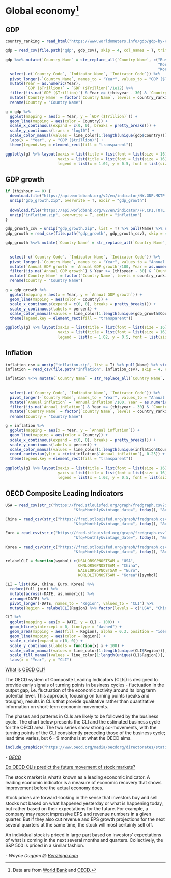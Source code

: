 # Global economy^[Data are from [World Bank](https://www.worldbank.org/) and [OECD](https://www.oecd.org/).] {#global-economy}

## GDP

```{r}
country_ranking = read_html("https://www.worldometers.info/gdp/gdp-by-country/", which = 1, header = T) %>% pull(Country) %>% .[1:15]

gdp = read_csv(file.path("gdp", gdp_csv), skip = 4, col_names = T, trim_ws = T)

gdp %<>% mutate(`Country Name` = str_replace_all(`Country Name`, c("Russian Federation" = "Russia",
                                                                   "Korea, Rep." = "South Korea",
                                                                   "Korea, Dem. People's Rep." = "North Korea"))) %>%
  select(-c(`Country Code`, `Indicator Name`, `Indicator Code`)) %>% 
  pivot_longer(-`Country Name`, names_to = "Year", values_to = "GDP ($Trillion)") %>%
  mutate(Year = as.numeric(Year),
         `GDP ($Trillion)` = `GDP ($Trillion)`/1e12) %>%
  filter(!is.na(`GDP ($Trillion)`) & Year >= (thisyear - 30) & `Country Name` %in% country_ranking) %>%
  mutate(`Country Name` = factor(`Country Name`, levels = country_ranking)) %>%
  rename(Country = "Country Name")
```

```{r, fig.width = 7, fig.height = 6, fig.cap = str_c("GDP over the last 30 years of ", length(unique(gdp$Country)), " major countries")}
g = gdp %>% 
  ggplot(mapping = aes(x = Year, y = `GDP ($Trillion)`)) +
  geom_line(mapping = aes(color = Country)) +
  scale_x_continuous(expand = c(0, 0), breaks = pretty_breaks()) +
  scale_y_continuous(trans = "log10") +
  scale_color_manual(values = line_color[1:length(unique(gdp$Country))], guide = guide_legend(title = NULL)) +
  labs(x = "Year", y = "GDP ($trillion)") +
  theme(legend.key = element_rect(fill = "transparent"))

ggplotly(g) %>% layout(xaxis = list(title = list(font = list(size = 16)), tickfont = list(size = 14)),
                       yaxis = list(title = list(font = list(size = 16)), tickfont = list(size = 14)),
                       legend = list(x = 1.02, y = 0.5, font = list(size = 14)))
```

## GDP growth

```{r}
if (thishour == 0) {
  download.file("https://api.worldbank.org/v2/en/indicator/NY.GDP.MKTP.KD.ZG?downloadformat=csv", destfile = "gdp_growth.zip", mode = "wb")
  unzip("gdp_growth.zip", overwrite = T, exdir = "gdp_growth")
  
  download.file("https://api.worldbank.org/v2/en/indicator/FP.CPI.TOTL.ZG?downloadformat=csv", destfile = "inflation.zip", mode = "wb")
  unzip("inflation.zip", overwrite = T, exdir = "inflation")
}
```

```{r}
gdp_growth_csv = unzip("gdp_growth.zip", list = T) %>% pull(Name) %>% str_subset("^(?!Metadata)")
gdp_growth = read_csv(file.path("gdp_growth", gdp_growth_csv), skip = 4, col_names = T)

gdp_growth %<>% mutate(`Country Name` = str_replace_all(`Country Name`, c("Russian Federation" = "Russia",
                                                                          "Korea, Rep." = "South Korea",
                                                                          "Korea, Dem. People's Rep." = "North Korea"))) %>%
  select(-c(`Country Code`, `Indicator Name`, `Indicator Code`)) %>% 
  pivot_longer(-`Country Name`, names_to = "Year", values_to = "Annual GDP growth") %>%
  mutate(`Annual GDP growth` = `Annual GDP growth`/100, Year = as.numeric(Year)) %>%
  filter(!is.na(`Annual GDP growth`) & Year >= (thisyear - 30) & `Country Name` %in% country_ranking) %>%
  mutate(`Country Name` = factor(`Country Name`, levels = country_ranking)) %>%
  rename(Country = "Country Name")
```

```{r, fig.width = 7, fig.height = 6, fig.cap = str_c("Annual GDP growth over the last 30 years of ", length(unique(gdp_growth$Country)), " major countries")}
g = gdp_growth %>% 
  ggplot(mapping = aes(x = Year, y = `Annual GDP growth`)) +
  geom_line(mapping = aes(color = Country)) +
  scale_x_continuous(expand = c(0, 0), breaks = pretty_breaks()) +
  scale_y_continuous(labels = percent) +
  scale_color_manual(values = line_color[1:length(unique(gdp_growth$Country))], guide = guide_legend(title = NULL)) +
  theme(legend.key = element_rect(fill = "transparent"))

ggplotly(g) %>% layout(xaxis = list(title = list(font = list(size = 16)), tickfont = list(size = 14)),
                       yaxis = list(title = list(font = list(size = 16)), tickfont = list(size = 14)),
                       legend = list(x = 1.02, y = 0.5, font = list(size = 14)))
```

## Inflation {#inflation}

```{r}
inflation_csv = unzip("inflation.zip", list = T) %>% pull(Name) %>% str_subset("^(?!Metadata)")
inflation = read_csv(file.path("inflation", inflation_csv), skip = 4, col_names = T)

inflation %<>% mutate(`Country Name` = str_replace_all(`Country Name`, c("Russian Federation" = "Russia",
                                                                          "Korea, Rep." = "South Korea",
                                                                          "Korea, Dem. People's Rep." = "North Korea"))) %>%
  select(-c(`Country Code`, `Indicator Name`, `Indicator Code`)) %>% 
  pivot_longer(-`Country Name`, names_to = "Year", values_to = "Annual inflation") %>%
  mutate(`Annual inflation` = `Annual inflation`/100, Year = as.numeric(Year)) %>%
  filter(!is.na(`Annual inflation`) & Year >= (thisyear - 30) & `Country Name` %in% country_ranking) %>%
  mutate(`Country Name` = factor(`Country Name`, levels = country_ranking)) %>%
  rename(Country = "Country Name")
```

```{r, fig.width = 7, fig.height = 6, fig.cap = str_c("Annual inflation over the last 30 years of ", length(unique(inflation$Country)), " major countries")}
g = inflation %>% 
  ggplot(mapping = aes(x = Year, y = `Annual inflation`)) +
  geom_line(mapping = aes(color = Country)) +
  scale_x_continuous(expand = c(0, 0), breaks = pretty_breaks()) +
  scale_y_continuous(labels = percent) +
  scale_color_manual(values = line_color[1:length(unique(inflation$Country))], guide = guide_legend(title = NULL)) +
  coord_cartesian(ylim = c(min(inflation$`Annual inflation`), 0.25)) +
  theme(legend.key = element_rect(fill = "transparent"))

ggplotly(g) %>% layout(xaxis = list(title = list(font = list(size = 16)), tickfont = list(size = 14)),
                       yaxis = list(title = list(font = list(size = 16)), tickfont = list(size = 14)),
                       legend = list(x = 1.02, y = 0.5, font = list(size = 14)))
```

## OECD Composite Leading Indicators

```{r}
USA = read_csv(str_c("https://fred.stlouisfed.org/graph/fredgraph.csv?id=", "USALORSGPNOSTSAM", "&cosd=", fiveyearsago, "&coed=", today(),
                              "&fq=Monthly&vintage_date=", today(), "&revision_date=", today(), "&nd=", fiveyearsago), col_names = T)

China = read_csv(str_c("https://fred.stlouisfed.org/graph/fredgraph.csv?id=", "CHNLORSGPNOSTSAM", "&cosd=", fiveyearsago, "&coed=", today(),
                              "&fq=Monthly&vintage_date=", today(), "&revision_date=", today(), "&nd=", fiveyearsago), col_names = T)

Euro = read_csv(str_c("https://fred.stlouisfed.org/graph/fredgraph.csv?id=", "EA19LORSGPNOSTSAM", "&cosd=", fiveyearsago, "&coed=", today(),
                              "&fq=Monthly&vintage_date=", today(), "&revision_date=", today(), "&nd=", fiveyearsago), col_names = T)

Korea = read_csv(str_c("https://fred.stlouisfed.org/graph/fredgraph.csv?id=", "KORLOLITONOSTSAM", "&cosd=", fiveyearsago, "&coed=", today(),
                              "&fq=Monthly&vintage_date=", today(), "&revision_date=", today(), "&nd=", fiveyearsago), col_names = T)

relabelCLI = function(symbol) c(USALORSGPNOSTSAM = "USA", 
                                CHNLORSGPNOSTSAM = "China", 
                                EA19LORSGPNOSTSAM = "Euro", 
                                KORLOLITONOSTSAM = "Korea")[symbol]

CLI = list(USA, China, Euro, Korea) %>%
  reduce(full_join) %>%
  mutate(across(-DATE, as.numeric)) %>%
  arrange(DATE) %>% 
  pivot_longer(-DATE, names_to = "Region", values_to = "CLI") %>% 
  mutate(Region = relabelCLI(Region) %>% factor(levels = c("USA", "China", "Euro", "Korea")))
```

```{r, fig.width = 7, fig.height = 4, fig.cap = "OECD Composite Leading Indicators (CLIs) normalized for USA, China, Euro, and South Korea over the last 5 years"}
CLI %>% 
  ggplot(mapping = aes(x = DATE, y = CLI - 100)) +
  geom_hline(yintercept = 0, linetype = "dashed") +
  geom_area(mapping = aes(fill = Region), alpha = 0.3, position = "identity") +
  geom_line(mapping = aes(color = Region)) +
  scale_x_date(expand = c(0, 0)) +
  scale_y_continuous(labels = function(x) x + 100) +
  scale_color_manual(values = line_color[1:length(unique(CLI$Region))], labels = c("USA", "China", "Euro", "Korea"), guide = guide_legend(title = NULL)) +
  scale_fill_manual(values = line_color[1:length(unique(CLI$Region))], labels = c("USA", "China", "Euro", "Korea"), guide = guide_legend(title = NULL)) +
  labs(x = "Year", y = "CLI")
```

[What is OECD CLI?](https://www.oecd.org/sdd/compositeleadingindicatorsclifrequentlyaskedquestionsfaqs.htm)

The OECD system of Composite Leading Indicators (CLIs) is designed to provide early signals of turning points in business cycles - fluctuation in the output gap, i.e. fluctuation of the economic activity around its long term potential level. This approach, focusing on turning points (peaks and troughs), results in CLIs that provide qualitative rather than quantitative information on short-term economic movements.

The phases and patterns in CLIs are likely to be followed by the business cycle. The chart below presents the CLI and the estimated business cycle for the OECD area. The two series show strong co-movements, with the turning points of the CLI consistently preceding those of the business cycle; lead time varies, but 6 - 9 months is at what the OECD aims.

```{r, fig.cap = "OECD area Composite Leading Indicator (CLI) and economic activity (long-term trend = 100)"}
include_graphics("https://www.oecd.org/media/oecdorg/directorates/statisticsdirectorate/50067091FAQ1.png")
```

\- *[OECD](https://www.oecd.org/)*

[Do OECD CLIs predict the future movement of stock markets?](https://finance.yahoo.com/news/does-mean-stock-market-leading-205002941.html?soc_src=social-sh&soc_trk=ma)

The stock market is what’s known as a leading economic indicator. A leading economic indicator is a measure of economic recovery that shows improvement before the actual economy does.

Stock prices are forward-looking in the sense that investors buy and sell stocks not based on what happened yesterday or what is happening today, but rather based on their expectations for the future. For example, a company may report impressive EPS and revenue numbers in a given quarter. But if they also cut revenue and EPS growth projections for the next several quarters at the same time, the stock will most certainly sell off.

An individual stock is priced in large part based on investors’ expectations of what is coming in the next several months and quarters. Collectively, the S&P 500 is priced in a similar fashion.

\- *Wayne Duggan @ [Benzinga.com](https://www.benzinga.com/)*
